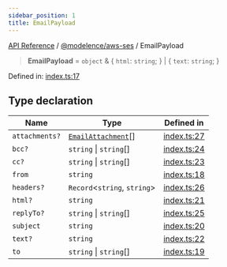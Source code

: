 ```yaml
---
sidebar_position: 1
title: EmailPayload
---
```


[API Reference](/api-reference/@modelence/aws-ses/type-aliases/../../../index) / [@modelence/aws-ses](/api-reference/@modelence/aws-ses/type-aliases/../index) / EmailPayload

> **EmailPayload** = `object` & \{ `html`: `string`; \} \| \{ `text`: `string`; \}

Defined in: [index.ts:17](https://github.com/modelence/modelence/blob/eb0758916af0194c0b9b05aed928d49828c2de43/packages/aws-ses/src/index.ts#L17)

## Type declaration

| Name | Type | Defined in |
| ------ | ------ | ------ |
| `attachments?` | [`EmailAttachment`](/api-reference/@modelence/aws-ses/type-aliases/EmailAttachment)[] | [index.ts:27](https://github.com/modelence/modelence/blob/eb0758916af0194c0b9b05aed928d49828c2de43/packages/aws-ses/src/index.ts#L27) |
| `bcc?` | `string` \| `string`[] | [index.ts:24](https://github.com/modelence/modelence/blob/eb0758916af0194c0b9b05aed928d49828c2de43/packages/aws-ses/src/index.ts#L24) |
| `cc?` | `string` \| `string`[] | [index.ts:23](https://github.com/modelence/modelence/blob/eb0758916af0194c0b9b05aed928d49828c2de43/packages/aws-ses/src/index.ts#L23) |
| `from` | `string` | [index.ts:18](https://github.com/modelence/modelence/blob/eb0758916af0194c0b9b05aed928d49828c2de43/packages/aws-ses/src/index.ts#L18) |
| `headers?` | `Record`\<`string`, `string`\> | [index.ts:26](https://github.com/modelence/modelence/blob/eb0758916af0194c0b9b05aed928d49828c2de43/packages/aws-ses/src/index.ts#L26) |
| `html?` | `string` | [index.ts:21](https://github.com/modelence/modelence/blob/eb0758916af0194c0b9b05aed928d49828c2de43/packages/aws-ses/src/index.ts#L21) |
| `replyTo?` | `string` \| `string`[] | [index.ts:25](https://github.com/modelence/modelence/blob/eb0758916af0194c0b9b05aed928d49828c2de43/packages/aws-ses/src/index.ts#L25) |
| `subject` | `string` | [index.ts:20](https://github.com/modelence/modelence/blob/eb0758916af0194c0b9b05aed928d49828c2de43/packages/aws-ses/src/index.ts#L20) |
| `text?` | `string` | [index.ts:22](https://github.com/modelence/modelence/blob/eb0758916af0194c0b9b05aed928d49828c2de43/packages/aws-ses/src/index.ts#L22) |
| `to` | `string` \| `string`[] | [index.ts:19](https://github.com/modelence/modelence/blob/eb0758916af0194c0b9b05aed928d49828c2de43/packages/aws-ses/src/index.ts#L19) |
